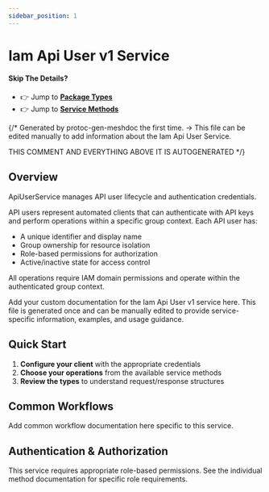 ```yaml
---
sidebar_position: 1
---
```


# Iam Api User v1 Service

#### Skip The Details?
- 👉 Jump to **[Package Types](/docs/api-reference/iam/api_user/v1/type/index_meshdoc)**
- 👉 Jump to **[Service Methods](/docs/api-reference/iam/api_user/v1/service/index_meshdoc)**

{/*
Generated by protoc-gen-meshdoc the first time.
-> This file can be edited manually to add information about the Iam Api User Service.

THIS COMMENT AND EVERYTHING ABOVE IT IS AUTOGENERATED
*/}

## Overview

ApiUserService manages API user lifecycle and authentication credentials.

API users represent automated clients that can authenticate with API keys
and perform operations within a specific group context. Each API user has:
- A unique identifier and display name
- Group ownership for resource isolation
- Role-based permissions for authorization
- Active/inactive state for access control

All operations require IAM domain permissions and operate within
the authenticated group context.

Add your custom documentation for the Iam Api User v1 service here.
This file is generated once and can be manually edited to provide
service-specific information, examples, and usage guidance.

## Quick Start

1. **Configure your client** with the appropriate credentials
2. **Choose your operations** from the available service methods
3. **Review the types** to understand request/response structures

## Common Workflows

Add common workflow documentation here specific to this service.

## Authentication & Authorization

This service requires appropriate role-based permissions. 
See the individual method documentation for specific role requirements.